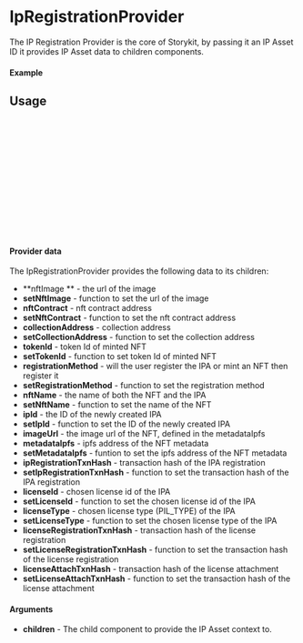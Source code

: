 

<Meta of={IpRegistrationProviderStory} title="Providers/IpRegistrationProvider" />

# IpRegistrationProvider

The IP Registration Provider is the core of Storykit, by passing it an IP Asset ID it provides IP Asset data to children components.

#### Example

<Canvas of={IpRegistrationProviderStory.Empty} />

<Controls />

## Usage

```ts
// wrap your component with the IpRegistrationProvider

import { IpRegistrationProvider } from "@storyprotocol/storykit"
import ExampleFormComponent from './ExampleFormComponent'

const ExamplePage = () => {
  return (
    <IpRegistrationProvider>
      <ExampleFormComponent />
    </IpRegistrationProvider>
  );
};

export default ExamplePage;
```

#### Provider data

The IpRegistrationProvider provides the following data to its children:

- **nftImage ** - the url of the image
- **setNftImage** - function to set the url of the image
- **nftContract** - nft contract address
- **setNftContract** - function to set the nft contract address
- **collectionAddress** - collection address
- **setCollectionAddress** - function to set the collection address
- **tokenId** - token Id of minted NFT
- **setTokenId** - function to set token Id of minted NFT
- **registrationMethod** - will the user register the IPA or mint an NFT then register it
- **setRegistrationMethod** - function to set the registration method
- **nftName** - the name of both the NFT and the IPA
- **setNftName** - function to set the name of the NFT
- **ipId** - the ID of the newly created IPA
- **setIpId** - function to set the ID of the newly created IPA
- **imageUrl** - the image url of the NFT, defined in the metadataIpfs
- **metadataIpfs** - ipfs address of the NFT metadata
- **setMetadataIpfs** - funtion to set the ipfs address of the NFT metadata
- **ipRegistrationTxnHash** - transaction hash of the IPA registration
- **setIpRegistrationTxnHash** - function to set the transaction hash of the IPA registration
- **licenseId** - chosen license id of the IPA
- **setLicenseId** - function to set the chosen license id of the IPA
- **licenseType** - chosen license type (PIL_TYPE) of the IPA
- **setLicenseType** - function to set the chosen license type of the IPA
- **licenseRegistrationTxnHash** - transaction hash of the license registration
- **setLicenseRegistrationTxnHash** - function to set the transaction hash of the license registration
- **licenseAttachTxnHash** - transaction hash of the license attachment
- **setLicenseAttachTxnHash** - function to set the transaction hash of the license attachment

#### Arguments

- **children** - The child component to provide the IP Asset context to.
